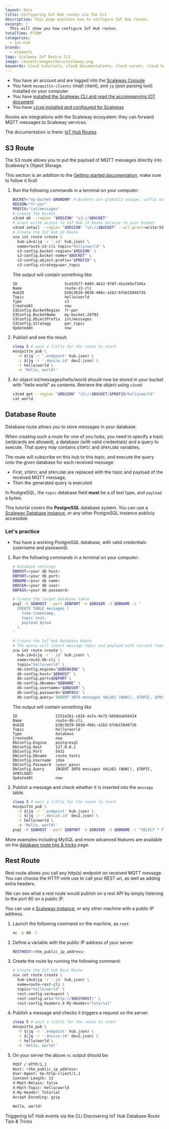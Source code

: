 ```yaml
---
layout: docs
title: Configuring IoT Hub routes via the CLI
description: This page explains how to configure IoT Hub routes.
excerpt: |
  This will show you how configure IoT Hub routes.
totalTime: PT30M
categories:
  - iot-hub
brands:
  - elements
tags: Scaleway IoT Device CLI
image: /assets/images/docs/scaleway.png
keywords: cloud tutorials, cloud documentations, cloud server, cloud hosting, object storage, s3, functions, containers, serverless, iot, smart, connected, embedded, devices, hubs, mqtt
---
```


<Message type="requirement">

- You have an account and are logged into the [Scaleway Console](https://console.scaleway.com) 
- You have `mosquitto-clients` (mqtt client), and `jq` (json parsing tool) installed on your computer
- You have [installed the Scaleway CLI and read the accompanying IOT document](/iot/iot-hub/api-cli/getting-started-with-iot-hub-cli)
- You have [`s3cmd` installed and configured for Scaleway](/tutorials/s3cmd/)

</Message>

Routes are integrations with the Scaleway ecosystem: they can forward MQTT messages to Scaleway services.

The documentation is there: [IoT Hub Routes](/iot/iot-hub/how-to/create-route/)

## S3 Route

The S3 route allows you to put the payload of MQTT messages directly into Scaleway's Object Storage.

<Message type="important">

This section is an addition to the [Getting started documentation](/iot/iot-hub/api-cli/getting-started-with-iot-hub-cli), make sure to follow it first!

</Message>

1. Run the following commands in a terminal on your computer:
	```bash
	BUCKET="my-bucket-$RANDOM" # Buckets are globally unique, suffix with a random number
	REGION="fr-par"
	PREFIX="iot/messages"
	# Create the bucket
	s3cmd mb --region "$REGION" "s3://$BUCKET"
	# Grant write access to IoT Hub S3 Route Service to your bucket
	s3cmd setacl --region "$REGION" "s3://$BUCKET" --acl-grant=write:555c69c3-87d0-4bf8-80f1-99a2f757d031:555c69c3-87d0-4bf8-80f1-99a2f757d031
	# Create the IoT Hub S3 Route
	scw iot route create \
	  hub-id=$(jq -r '.id' hub.json) \
	  name=route-s3-cli topic="hello/world" \
	  s3-config.bucket-region="$REGION" \
	  s3-config.bucket-name="$BUCKET" \
	  s3-config.object-prefix="$PREFIX" \
	  s3-config.strategy=per_topic
	```

	The output will contain something like:

	```
	ID                     5ce53577-6905-4b22-970f-d1e345e7345a
	Name                   route-s3-cli
	HubID                  b20c3639-9030-496c-a1b2-6feb15846726
	Topic                  hello/world
	Type                   s3
	CreatedAt              now
	S3Config.BucketRegion  fr-par
	S3Config.BucketName    my-bucket-26793
	S3Config.ObjectPrefix  iot/messages
	S3Config.Strategy      per_topic
	UpdatedAt              now
	```

2. Publish and see the result.
	```bash
	sleep 5 # wait a little for the route to start
	mosquitto_pub \
	  -h $(jq -r '.endpoint' hub.json) \
	  -i $(jq -r '.device.id' dev2.json) \
	  -t hello/world \
	  -m 'Hello, world!'
	```

3. An object iot/messages/hello/world should now be stored in your bucket with "hello world" as contents.
	Retrieve the object using `s3cmd`:

	```bash
	s3cmd get --region "$REGION" "s3://$BUCKET/$PREFIX/hello/world"
	cat world
	```

## Database Route

Database route allows you to store messages in your database.

When creating such a route for one of you hubs, you need to specify a topic (wildcards are allowed), a database (with valid credentials) and a query to execute. That query may contains `$TOPIC` and `$PAYLOAD` variables.

The route will subscribe on this hub to this topic, and execute the query onto the given database
for each received message:

- First, `$TOPIC` and `$PAYLOAD` are replaced with the topic and payload of the received MQTT message,
- Then the generated query is executed

<Message type="important">

In PostgreSQL, the `topic` database field **must** be a of _text_ type, and `payload` a _bytea_.

</Message>

This tutorial covers the **PostgreSQL** database system. You can use a [Scaleway Database instance](https://console.scaleway.com/rdb/instances), or any other PostgreSQL instance publicly accessible.

### Let's practice

<Message type="requirement">

- You have a working PostgreSQL database, with valid credentials (username and password).

</Message>

1. Run the following commands in a terminal on your computer:
	```bash
	# Database settings
	DBHOST=<your db host>
	DBPORT=<your db port>
	DBNAME=<your db name>
	DBUSER=<your db user>
	DBPASS=<your db password>

	# Create the target database table
	psql -h $DBHOST --port $DBPORT -U $DBUSER -d $DBNAME -c '
	  CREATE TABLE messages (
	    time timestamp,
	    topic text,
	    payload bytea
	  )
	'

	# Create the IoT Hub Database Route
	# The query will insert message topic and payload with current timestamp
	scw iot route create \
	  hub-id=$(jq -r '.id' hub.json) \
	  name=route-db-cli \
	  topic="hello/world" \
	  db-config.engine="$DBENGINE" \
	  db-config.host="$DBHOST" \
	  db-config.port=$DBPORT \
	  db-config.dbname="$DBNAME" \
	  db-config.username="$DBUSER" \
	  db-config.password="$DBPASS" \
	  db-config.query='INSERT INTO messages VALUES (NOW(), $TOPIC, $PAYLOAD)'
	```

	The output will contain something like
	```
	ID                 2251e2b1-c616-4a7e-9e72-b658da656424
	Name               route-db-cli
	HubID              b20c3639-9030-496c-a1b2-6feb15846726
	Topic              hello/world
	Type               database
	CreatedAt          now
	DbConfig.Engine    postgresql
	DbConfig.Host      127.0.0.1
	DbConfig.Port      5432
	DbConfig.Dbname    route_tests
	DbConfig.Username  jdoe
	DbConfig.Password  <your_pass>
	DbConfig.Query     INSERT INTO messages VALUES (NOW(), $TOPIC, $PAYLOAD)
	UpdatedAt          now
	```

2. Publish a message and check whether it is inserted into the `message` table.
	```bash
	sleep 5 # wait a little for the route to start
	mosquitto_pub \
	  -h $(jq -r '.endpoint' hub.json) \
	  -i $(jq -r '.device.id' dev2.json) \
	  -t hello/world \
	  -m 'Hello, world!'
	psql -h $DBHOST --port $DBPORT -U $DBUSER -d $DBNAME -c "SELECT * FROM messages"
	```

<Message type="tip">

More examples including MySQL and more advanced features are available on the [database route tips & tricks](/iot/iot-hub/api-cli/cli-db-tips-tricks/) page.

</Message>

## Rest Route

Rest route allows you call any http(s) endpoint on received MQTT message.
You can choose the HTTP verb use to call your REST uri, as well as adding extra headers.

We can see what a rest route would publish on a rest API by simply listening to the port 80 on a public IP.

You can use a [Scaleway instance](https://console.scaleway.com/instance/servers), or any other machine with a public IP address.

1. Launch the following command on the machine, as `root`:
	```bash
	nc -p 80 -l
	```

2. Define a variable with the public IP address of your server
	```bash
	RESTHOST=<the_public_ip_address>
	```

3. Create the route by running the following command:
	```bash
	# Create the IoT Hub Rest Route
	scw iot route create \
	  hub-id=$(jq -r '.id' hub.json) \
	  name=route-rest-cli \
	  topic="hello/world" \
	  rest-config.verb=post \
	  rest-config.uri="http://$RESTHOST/" \
	  rest-config.headers.X-My-Header="Tutorial"
	```

4. Publish a message and checks it triggers a request on the server:
	```bash
	sleep 5 # wait a little for the route to start
	mosquitto_pub \
	  -h $(jq -r '.endpoint' hub.json) \
	  -i $(jq -r '.device.id' dev2.json) \
	  -t hello/world \
	  -m 'Hello, world!'
	```

5. On your server the above `nc` output should be:
	```bash
	POST / HTTP/1.1
	Host: <the_public_ip_address>
	User-Agent: Go-http-client/1.1
	Content-Length: 13
	X-Mqtt-Retain: false
	X-Mqtt-Topic: hello/world
	X-My-Header: Tutorial
	Accept-Encoding: gzip

	Hello, world!
	```

<Navigation title="See Also">
  <PreviousButton to="/iot/iot-hub/api-cli/iot-hub-events/">Triggering IoT Hub events via the CLI</PreviousButton>
  <NextButton to="/iot/iot-hub/api-cli/cli-db-tips-tricks/">Discovering IoT Hub Database Route Tips & Tricks</NextButton>
</Navigation>
